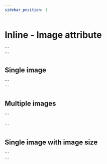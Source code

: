 ```yaml
---
sidebar_position: 1
---
```


# Inline - Image attribute


<SideBySideEditor>
  ```
  <div>
    <img class="aspect-video object-cover" data-attribute="image" />
  </div>
  ```
</SideBySideEditor>

## Single image

<CodeExample>
  ```
  <div>
    <img class="aspect-video object-cover" data-attribute="image" />
  </div>
  ```
</CodeExample>

## Multiple images

<CodeExample>
  ```
  <div class="flex flex-row gap-x-4">
    <img class="aspect-video object-cover" data-attribute="image_1" />
    <img class="aspect-video object-cover" data-attribute="image_2" />
  </div>
  ```
</CodeExample>

## Single image with image size

<CodeExample>
  ```
  <div>
    <img
      class="aspect-video object-cover"
      data-attribute="image"
      data-image-size="medium"
    />
  </div>
  ```
</CodeExample>
